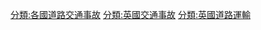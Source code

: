 {{Commonscat|Road accidents in the United Kingdom}}

[[分類:各國道路交通事故|分類:各國道路交通事故]]
[[分類:英國交通事故|分類:英國交通事故]]
[[分類:英國道路運輸|分類:英國道路運輸]]